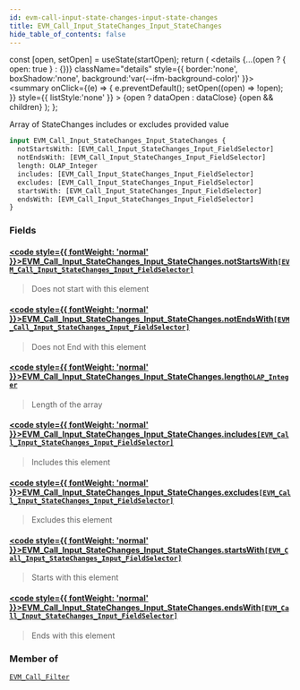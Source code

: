 ```yaml
---
id: evm-call-input-state-changes-input-state-changes
title: EVM_Call_Input_StateChanges_Input_StateChanges
hide_table_of_contents: false
---
```







  const [open, setOpen] = useState(startOpen);
  return (
    <details {...(open ? { open: true } : {})} className="details" style={{ border:'none', boxShadow:'none', background:'var(--ifm-background-color)' }}>
      <summary
        onClick={(e) => {
          e.preventDefault();
          setOpen((open) => !open);
        }}
        style={{ listStyle:'none' }}
      >
      {open ? dataOpen : dataClose}
      </summary>
      {open && children}
    </details>
  );
};




Array of StateChanges includes or excludes provided value


```graphql
input EVM_Call_Input_StateChanges_Input_StateChanges {
  notStartsWith: [EVM_Call_Input_StateChanges_Input_FieldSelector]
  notEndsWith: [EVM_Call_Input_StateChanges_Input_FieldSelector]
  length: OLAP_Integer
  includes: [EVM_Call_Input_StateChanges_Input_FieldSelector]
  excludes: [EVM_Call_Input_StateChanges_Input_FieldSelector]
  startsWith: [EVM_Call_Input_StateChanges_Input_FieldSelector]
  endsWith: [EVM_Call_Input_StateChanges_Input_FieldSelector]
}
```




### Fields

#### [<code style={{ fontWeight: 'normal' }}>EVM_Call_Input_StateChanges_Input_StateChanges.<b>notStartsWith</b></code>](#)<Bullet />[`[EVM_Call_Input_StateChanges_Input_FieldSelector]`](/docs/graphql-reference/inputs/evm-call-input-state-changes-input-field-selector) <Badge class="secondary" text="list"/> <Badge class="secondary" text="input"/>
> Does not start with this element
> 

#### [<code style={{ fontWeight: 'normal' }}>EVM_Call_Input_StateChanges_Input_StateChanges.<b>notEndsWith</b></code>](#)<Bullet />[`[EVM_Call_Input_StateChanges_Input_FieldSelector]`](/docs/graphql-reference/inputs/evm-call-input-state-changes-input-field-selector) <Badge class="secondary" text="list"/> <Badge class="secondary" text="input"/>
> Does not End with this element
> 

#### [<code style={{ fontWeight: 'normal' }}>EVM_Call_Input_StateChanges_Input_StateChanges.<b>length</b></code>](#)<Bullet />[`OLAP_Integer`](/docs/graphql-reference/inputs/olap-integer) <Badge class="secondary" text="input"/>
> Length of the array
> 

#### [<code style={{ fontWeight: 'normal' }}>EVM_Call_Input_StateChanges_Input_StateChanges.<b>includes</b></code>](#)<Bullet />[`[EVM_Call_Input_StateChanges_Input_FieldSelector]`](/docs/graphql-reference/inputs/evm-call-input-state-changes-input-field-selector) <Badge class="secondary" text="list"/> <Badge class="secondary" text="input"/>
> Includes this element
> 

#### [<code style={{ fontWeight: 'normal' }}>EVM_Call_Input_StateChanges_Input_StateChanges.<b>excludes</b></code>](#)<Bullet />[`[EVM_Call_Input_StateChanges_Input_FieldSelector]`](/docs/graphql-reference/inputs/evm-call-input-state-changes-input-field-selector) <Badge class="secondary" text="list"/> <Badge class="secondary" text="input"/>
> Excludes this element
> 

#### [<code style={{ fontWeight: 'normal' }}>EVM_Call_Input_StateChanges_Input_StateChanges.<b>startsWith</b></code>](#)<Bullet />[`[EVM_Call_Input_StateChanges_Input_FieldSelector]`](/docs/graphql-reference/inputs/evm-call-input-state-changes-input-field-selector) <Badge class="secondary" text="list"/> <Badge class="secondary" text="input"/>
> Starts with this element
> 

#### [<code style={{ fontWeight: 'normal' }}>EVM_Call_Input_StateChanges_Input_StateChanges.<b>endsWith</b></code>](#)<Bullet />[`[EVM_Call_Input_StateChanges_Input_FieldSelector]`](/docs/graphql-reference/inputs/evm-call-input-state-changes-input-field-selector) <Badge class="secondary" text="list"/> <Badge class="secondary" text="input"/>
> Ends with this element
> 



### Member of

[`EVM_Call_Filter`](/docs/graphql-reference/inputs/evm-call-filter)  <Badge class="secondary" text="input"/>

